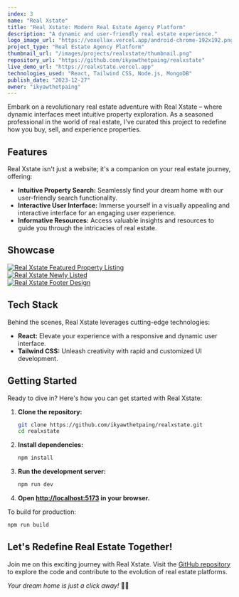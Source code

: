 ```yaml
---
index: 3
name: "Real Xstate"
title: "Real Xstate: Modern Real Estate Agency Platform"
description: "A dynamic and user-friendly real estate experience."
logo_image_url: "https://voxellax.vercel.app/android-chrome-192x192.png"
project_type: "Real Estate Agency Platform"
thumbnail_url: "/images/projects/realxstate/thumbnail.png"
repository_url: "https://github.com/ikyawthetpaing/realxstate"
live_demo_url: "https://realxstate.vercel.app"
technologies_used: "React, Tailwind CSS, Node.js, MongoDB"
publish_date: "2023-12-27"
owner: "ikyawthetpaing"
---
```


Embark on a revolutionary real estate adventure with Real Xstate – where dynamic interfaces meet intuitive property exploration. As a seasoned professional in the world of real estate, I've curated this project to redefine how you buy, sell, and experience properties.

## Features

Real Xstate isn't just a website; it's a companion on your real estate journey, offering:

- **Intuitive Property Search:** Seamlessly find your dream home with our user-friendly search functionality.
- **Interactive User Interface:** Immerse yourself in a visually appealing and interactive interface for an engaging user experience.
- **Informative Resources:** Access valuable insights and resources to guide you through the intricacies of real estate.

## Showcase

[![Real Xstate Featured Property Listing](/images/projects/realxstate/showcase/property-listing.png)](https://realxstate.vercel.app)  
[![Real Xstate Newly Listed](/images/projects/realxstate/showcase/newly-listed.png)](https://realxstate.vercel.app)  
[![Real Xstate Footer Design](/images/projects/realxstate/showcase/footer.png)](https://realxstate.vercel.app)

## Tech Stack

Behind the scenes, Real Xstate leverages cutting-edge technologies:

- **React:** Elevate your experience with a responsive and dynamic user interface.
- **Tailwind CSS:** Unleash creativity with rapid and customized UI development.

## Getting Started

Ready to dive in? Here's how you can get started with Real Xstate:

1. **Clone the repository:**

   ```bash
   git clone https://github.com/ikyawthetpaing/realxstate.git
   cd realxstate
   ```

2. **Install dependencies:**

   ```bash
   npm install
   ```

3. **Run the development server:**

   ```bash
   npm run dev
   ```

4. **Open [http://localhost:5173](http://localhost:5173) in your browser.**

To build for production:

```bash
npm run build
```

## Let's Redefine Real Estate Together!

Join me on this exciting journey with Real Xstate. Visit the [GitHub repository](https://github.com/ikyawthetpaing/realxstate) to explore the code and contribute to the evolution of real estate platforms.

_Your dream home is just a click away!_ 🏡✨

